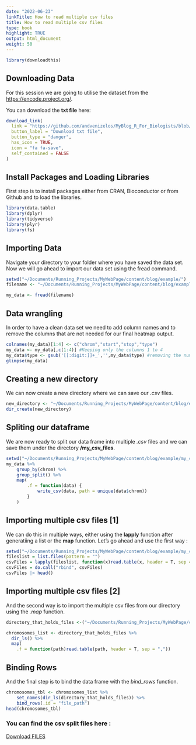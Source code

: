 ```yaml
---
date: "2022-06-23"
linkTitle: How to read multiple csv files
title: How to read multiple csv files
type: book
highlight: TRUE
output: html_document
weight: 50
---
```


```r
library(downloadthis)
```

## Downloading Data

For this session we are going to utilise the dataset from the <https://encode.project.org/>.

You can download the **txt file** here:

```r
download_link(
  link = "https://github.com/andvenizelos/MyBlog_R_For_Biologists/blob/main/Tip.1/Encode_HMM_data.txt",
  button_label = "Download txt file",
  button_type = "danger",
  has_icon = TRUE,
  icon = "fa fa-save",
  self_contained = FALSE
)
```

## Install Packages and Loading Libraries

First step is to install packages either from CRAN, Bioconductor or from Github and to load the libraries.

```r
library(data.table)
library(dplyr)
library(tidyverse)
library(plyr)
library(fs)
```

## Importing Data

Navigate your directory to your folder where you have saved the data set. Now we will go ahead to import our data set using the fread command.

```r
setwd("~/Documents/Running_Projects/MyWebPage/content/blog/example/")
filename <- "~/Documents/Running_Projects/MyWebPage/content/blog/example/Encode_HMM_data.txt"

```

```r
my_data <- fread(filename)
```

## Data wrangling

In order to have a clean data set we need to add column names and to remove the columns that are not needed for our final heatmap output.

```r
colnames(my_data)[1:4] <- c("chrom","start","stop","type")
my_data <- my_data[,c(1:4)] #Keeping only the columns 1 to 4
my_data$type <- gsub('[[:digit:]]+_','',my_data$type) #removing the numbers and underscores from our type column
glimpse(my_data)
```

## Creating a new directory

We can now create a new directory where we can save our *.csv* files.

```r
new_directory <- "~/Documents/Running_Projects/MyWebPage/content/blog/example/my_csv_files/"
dir_create(new_directory)
```

## Spliting our dataframe

We are now ready to split our data frame into multiple *.csv* files and we can save them under the directory **/my_csv_files**.

```r
setwd("~/Documents/Running_Projects/MyWebPage/content/blog/example/my_csv_files/")
my_data %>%
    group_by(chrom) %>%
    group_split() %>%
    map(
        .f = function(data) {
            write_csv(data, path = unique(data$chrom))
        }
    )
```

## Importing multiple csv files [1]

We can do this in multiple ways, either using the **lapply** function after generatiing a list or the **map** function. Let's go ahead and use the first way :

```r
setwd("~/Documents/Running_Projects/MyWebPage/content/blog/example/my_csv_files/")
fileslist = list.files(pattern = "")
csvFiles = lapply(fileslist, function(x)read.table(x, header = T, sep = ","))
csvFiles = do.call("rbind", csvFiles)
csvFiles |> head()
```

## Importing multiple csv files [2]

And the second way is to import the multiple csv files from our directory using the *.map* function.

```r
directory_that_holds_files <-("~/Documents/Running_Projects/MyWebPage/content/blog/example/my_csv_files/")

chromosomes_list <- directory_that_holds_files %>%
  dir_ls() %>%
  map(
    .f = function(path)read.table(path, header = T, sep = ","))

```

## Binding Rows

And the final step is to bind the data frame with the *bind_rows* function.

```r
chromosomes_tbl <- chromosomes_list %>%
    set_names(dir_ls(directory_that_holds_files)) %>%
    bind_rows(.id = "file_path")
head(chromosomes_tbl)

```
### You can find the csv split files here : 


<a id="raw-url" href="https://github.com/andvenizelos/MyBlog_R_For_Biologists/tree/main/Tip.4">Download FILES</a>


